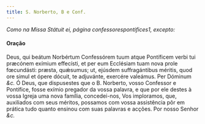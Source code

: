 ```yaml
---
title: S. Norberto, B e Conf.
---
```


<em>Como na Missa Státuit ei, página confessorespontifices1, excepto:</em>

<h4 class="text-center">Oração</h4>
<div class="grid grid-cols-2 gap-5">
  <span class="text-justify">
    Deus, qui beátum Norbértum Confessórem tuum atque Pontíficem verbi tui
    præcónem exímium effecísti, et per eum Ecclésiam tuam nova prole fœcundásti:
    præsta, quǽsumus; ut, ejúsdem suffragántibus méritis, quod ore simul et
    ópere dócuit, te adjuvánte, exercére valeámus. Per Dóminum <em>&c.</em>
  </span>
  <span class="text-justify">
    Ó Deus, que dispusestes que o B. Norberto, vosso Confessor e Pontífice,
    fosse exímio pregador da vossa palavra, e que por ele destes à vossa Igreja
    uma nova família, concedei-nos, Vos imploramos, que, auxiliados com seus
    méritos, possamos com vossa assistência pôr em prática tudo quanto ensinou
    com suas palavras e acções. Por nosso Senhor <em>&c.</em>
  </span>
</div>
